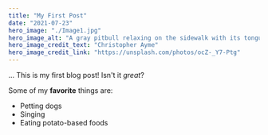```yaml
---
title: "My First Post"
date: "2021-07-23"
hero_image: "./Image1.jpg"
hero_image_alt: "A gray pitbull relaxing on the sidewalk with its tongue hanging out"
hero_image_credit_text: "Christopher Ayme"
hero_image_credit_link: "https://unsplash.com/photos/ocZ-_Y7-Ptg"
---
```


...
This is my first blog post! Isn't it _great_?

Some of my **favorite** things are:

- Petting dogs
- Singing
- Eating potato-based foods
